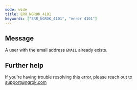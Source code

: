 ```yaml
---
mode: wide
title: ERR_NGROK_4101
keywords: ["ERR_NGROK_4101", "error 4101"]
---
```


## Message

A user with the email address `EMAIL` already exists.

## Further help

If you're having trouble resolving this error, please reach out to [support@ngrok.com](mailto:support@ngrok.com?subject=Help%20with%20ERR_NGROK_4101)
